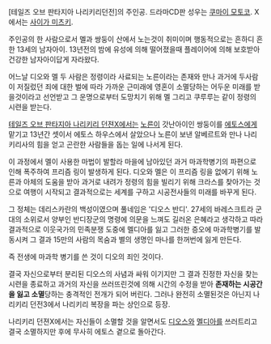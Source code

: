 [테일즈 오브 판타지아 나리키리던전]의 주인공. 드라마CD판 성우는 [[쿠마이 모토코]]. X에서는 [[사이가 미츠키]].

주인공의 한 사람으로서 멜과 쌍둥이 산에서 노는것이 취미이며 행동적으로는 흔하디 흔한 13세의 남자아이.
13년전의 밤에 유성에 의해 떨어졌을때 플레이어에 의해 보호받아 건강한 남자아이답게 자라왔다.

어느날 디오와 멜 두 사람은 정령이라 사료되는 노른이라는 존재와 만나 과거에 두사람이 저질렀던 죄에 대한 벌에 따라 가까운 근미래에 영혼이 소멸당하는 어두운 미래를 받을것이라고 선언받고 그 운명으로부터 도망치기 위해 멜 그리고 쿠루루는 같이 정령의 시련을 받는다.

[[테일즈 오브 판타지아 나리키리 던젼X]]에서는 [[노른]]이 갓난아이인 쌍둥이를 [[에토스]]에게 맡기고 13년간 셋이서 에토스 하우스에서 살았으나 노른이 보낸 알베르트와 만나 나리키리사의 힘을 얻고 곤란한 사람들을 돕는 일에 나서게 된다.

이 과정에서 멜이 사용한 마법이 발할라 마을에 남아있던 과거 마과학병기의 파편으로 인해 폭주하여 프리즘 링이 발생하게 된다. 디오와 멜은 이 프리즘 링을 없에기 위해 노른과 아체의 도움을 받아 과거로 내려가 정령의 힘을 빌리기 위해 크라스를 찾아가는 것으로 여행이 시작되고 결과적으로는 세계를 구하고 시공전사들의 미래를 바꾸게 된다.

그 정체는 데리스카란의 백성이였으며 풀네임은 '디오스 반디'.
27세의 바레스크트라 군대의 소위로서 양부인 반디장군의 명령에 의문을 느껴도 길러온 은혜라고 생각하고 따라 결과적으로 이웃국가의 민족분쟁 도중에 멜디아를 잃고 그러한 증오에 마과학병기를 발동시켜 그 결과 15만의 사람의 목숨과 별의 생명인 마나를 한꺼번에 잃게 만든다.

즉 전생에 마과학 병기를 쓴 것이 디오의 죄인 것이다.

결국 자신으로부터 분리된 디오스의 사념과 싸워 이기지만 그 결과 진정한 자신을 찾는 시련을 종료하고 과거의 자신을 쓰러뜨린것에 의해 시간의 수정을 받아 '''존재하는 시공간을 잃고 소멸'''당하는 충격적인 전개가 되어 버린다.
그러나 완전히 소멸된것은 아닌지 나리키리 던전3에서 나리키리 복장을 파는 상인으로 등장.

나리키리 던젼X에서는 자신들이 소멸할 것을 알면서도 [[디오스]]와 [[멜디아]]를 쓰러트리고 결국 소멸하지만 후에 무사히 에토스 곁으로 돌아간다.
